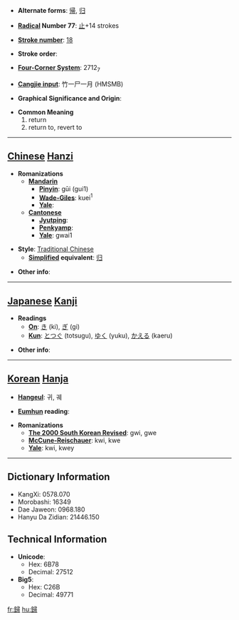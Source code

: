 * '''Alternate forms''': [[帰]], [[归]]

* '''[[Wiktionary:Chinese radical index| Radical]] Number 77''': [[Wiktionary:Chinese radical index 止|止]]+14 strokes

* '''[[Wiktionary:Chinese total strokes index|Stroke number]]''': [[Wiktionary:Chinese total strokes index 18|18]]

* '''Stroke order''': 

* '''[[Wiktionary:Chinese four corner index|Four-Corner System]]''': 2712<sub>7</sub>

* '''[[Wiktionary:Chinese Cangjie index|Cangjie input]]''': 竹一尸一月 (HMSMB)

* '''Graphical Significance and Origin''': 

* '''Common Meaning'''
*#return
*# return to, revert to


----

== [[Chinese]] [[Hanzi]] ==

* '''Romanizations'''
** '''[[Mandarin]]'''
*** '''[[Pinyin]]''': gūi (gui1)
*** '''[[Wade-Giles]]''': kuei<sup>1</sup>
*** '''[[Yale]]''': 
** '''[[Cantonese]]'''
*** '''[[Jyutping]]''':
*** '''[[Penkyamp]]''': 
*** '''[[Yale]]''': gwai1

* '''Style''': [[Traditional Chinese]] 
** '''[[Simplified Chinese|Simplified]] equivalent''': [[归]]

* '''Other info''': 

----

== [[Japanese]] [[Kanji]] ==

* '''Readings'''
** '''[[On]]''': [[き]] (ki), [[ぎ]] (gi)
** '''[[Kun]]''': [[とつぐ]] (totsugu), [[ゆく]] (yuku), [[かえる]] (kaeru)

* '''Other info''':  

----

== [[Korean]] [[Hanja]] ==

* '''[[Hangeul]]''': 귀, 궤

* '''[[Eumhun]] reading''': 

* '''Romanizations'''
** '''[[The 2000 South Korean Revised Romanization|The 2000 South Korean Revised]]''': gwi, gwe
** '''[[McCune-Reischauer]]''': kwi, kwe
** '''[[Yale]]''': kwi, kwey

----

== Dictionary Information ==

* KangXi: 0578.070
* Morobashi: 16349
* Dae Jaweon: 0968.180
* Hanyu Da Zidian: 21446.150

== Technical Information ==

* '''Unicode''':
** Hex: 6B78
** Decimal: 27512
* '''Big5''':
** Hex: C26B
** Decimal: 49771

[[fr:歸]]
[[hu:歸]]